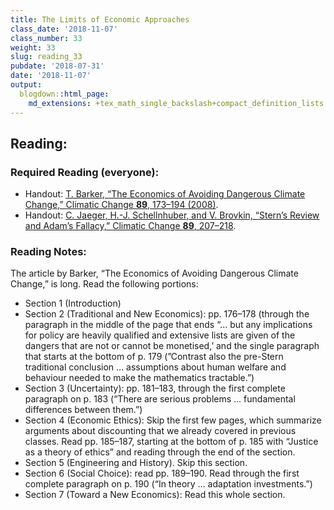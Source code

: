 ```yaml
---
title: The Limits of Economic Approaches
class_date: '2018-11-07'
class_number: 33
weight: 33
slug: reading_33
pubdate: '2018-07-31'
date: '2018-11-07'
output:
  blogdown::html_page:
    md_extensions: +tex_math_single_backslash+compact_definition_lists
---
```

## Reading:

### Required Reading (everyone):
* Handout: [T. Barker, "The Economics of Avoiding Dangerous Climate Change," Climatic Change **89**, 173--194 (2008)](https://link-springer-com.proxy.library.vanderbilt.edu/article/10.1007/s10584-008-9433-x){target="_blank"}.
* Handout: [C. Jaeger, H.-J. Schellnhuber, and V. Brovkin, "Stern's Review and Adam's Fallacy," Climatic Change **89**, 207--218](https://link-springer-com.proxy.library.vanderbilt.edu/content/pdf/10.1007%2Fs10584-008-9436-7.pdf){target="_blank"}.

### Reading Notes:

The article by Barker, "The Economics of Avoiding Dangerous Climate Change," is long. Read the following portions:

* Section 1 (Introduction)
* Section 2 (Traditional and New Economics): pp. 176--178 (through the paragraph in the middle of the page that ends "... but any implications for policy are heavily qualified and extensive lists are given of the dangers that are not or cannot be monetised,' and the single paragraph that starts at the bottom of p. 179 ("Contrast also the pre-Stern traditional conclusion ... assumptions about human welfare and behaviour needed to make the mathematics tractable.")
* Section 3 (Uncertainty): pp. 181--183, through the first complete paragraph on p. 183 ("There are serious problems ... fundamental differences between them.")
* Section 4 (Economic Ethics): Skip the first few pages, which summarize arguments about discounting that we already covered in previous classes. Read pp. 185--187, starting at the bottom of p. 185 with "Justice as a theory of ethics" and reading through the end of the section.
* Section 5 (Engineering and History). Skip this section.
* Section 6  (Social Choice): read pp. 189--190. Read through the first complete paragraph on p. 190 ("In theory ... adaptation investments.")
* Section 7 (Toward a New Economics): Read this whole section.
